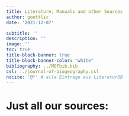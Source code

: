 ```yaml
---
title: Literature, Manuals and other Sources
author: goettlic
date: '2021-12-07'

subtitle: ''
description: ''
image: ''
toc: true
title-block-banner: true
title-block-banner-color: "white"
bibliography: ../MOFbib.bib
csl: ../journal-of-biogeography.csl
nocite: '@*' # alle Einträge aus LiteraturDB
---
```

# Just all our sources:

